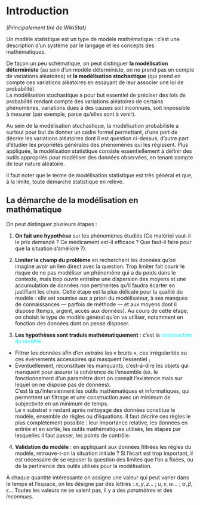 # Introduction

*(Principalement tiré de WikiStat)*

Un modèle statistique est un type de modèle mathématique : c'est une description d'un système par le langage et les concepts des mathématiques.

De façon un peu schématique, on peut distinguer **la modélisation déterministe** (au sein d'un modèle déterministe, on ne prend pas en compte de variations aléatoires) et **la modélisation stochastique** (qui prend en compte ces variations aléatoires en essayant de leur associer une loi de probabilité).\
La modélisation stochastique a pour but essentiel de préciser des lois de probabilité rendant compte des variations aléatoires de certains phénomènes, variations dues à des causes soit inconnues, soit impossible à mesurer (par exemple, parce qu'elles sont à venir).

Au sein de la modélisation stochastique, la modélisation probabiliste a surtout pour but de donner un cadre formel permettant, d'une part de décrire les variations aléatoires dont il est question ci-dessus, d'autre part d'étudier les propriétés générales des phénomènes qui les régissent. Plus appliquée, la modélisation statistique consiste essentiellement à définir des outils appropriés pour modéliser des données observées, en tenant compte de leur nature aléatoire.

Il faut noter que le terme de modélisation statistique est très général et que, à la limite, toute démarche statistique en relève.

## La démarche de la modélisation en mathématique

On peut distinguer plusieurs étapes :

1. **On fait une hypothèse** sur les phénomènes étudiés (Ce matériel vaut-il le prix demandé ? Ce médicament est-il efficace ? Que faut-il faire pour que la situation s'améliore ?).

2.  **Limiter le champ du problème** en recherchant les données qu'on imagine avoir un lien direct avec la question. Trop limiter fait courir le risque de ne pas modéliser un phénomène   qui a du poids dans le contexte, mais trop ouvrir entraîne une   dispersion des moyens et une accumulation de données non pertinentes   qu'il faudra écarter en justifiant les choix. Cette étape est la   plus délicate pour la qualité du modèle : elle est soumise aux a   priori du modélisateur, à ses manques de connaissances --- parfois   de méthode --- et aux moyens dont il dispose (temps, argent, accès   aux données). Au cours de cette étape, on choisit le type de modèle général qu'on va utiliser, notamment en fonction des données dont on pense disposer.

3.  **Les hypothèses sont traduis mathématiquement** : c'est la [construction du modèle]{style="color: cyan"}
- Filtrer les données afin d'en extraire les « bruits », ces irrégularités ou ces événements accessoires qui masquent l'essentiel ;
- Éventuellement, reconstituer les manquants, c'est-à-dire les  objets qui manquent pour assurer la cohérence de l'ensemble (ex. le fonctionnement d'un paramètre dont on connaît l'existence   mais sur lequel on ne dispose pas de données). \
C'est là qu'interviennent les outils mathématiques et informatiques, qui permettent un filtrage et une construction avec un minimum de   subjectivité en un minimum de temps.\
Le « substrat » restant après nettoyage des données constitue le modèle, ensemble de règles ou d'équations. Il faut décrire ces règles le plus complètement possible : leur importance relative, les données en entrée et en sortie, les outils mathématiques utilisés, les étapes par lesquelles il faut passer, les points de contrôle.

4. **Validation du modèle** : en appliquant aux données filtrées les règles du modèle, retrouve-t-on la situation initiale ? Si l'écart est trop important, il est nécessaire de se reposer la question des limites que l'on a fixées, ou de la pertinence des outils utilisés pour la modélisation.

À chaque quantité intéressante on assigne une valeur qui peut varier dans le temps et l'espace, on les désigne par des lettres : $x,y,z...$ ; $u,v,w...$ ; $\alpha,\beta,\epsilon...$\ Toutes les valeurs ne se valent pas, il y a des *paramètres* et des *inconnues*.